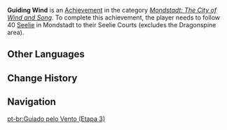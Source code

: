 {{Achievement Infobox
|title        = Guiding Wind
|id           = 80036
|order id     = 0036
|category     = Mondstadt: The City of Wind and Song
|description  = Follow 40 [[Seelie]] in Mondstadt to their Seelie Courts (excludes the Dragonspine area).
|requirements = 
|primogems    = 20
|tracking     = Tracks the amount of Seelie found in Mondstadt.
|topic        = Seelie
|set          = Guiding Wind
|tier         = 3
|tiers_total  = 3
|tier1        = Guiding Wind (Tier 1)
|tier2        = Guiding Wind (Tier 2)
|tier3        = Guiding Wind (Tier 3)
|prev         = Guiding Wind (Tier 2)
|next         = 
}}
'''Guiding Wind''' is an [[Achievement]] in the category ''[[Mondstadt: The City of Wind and Song]]''. To complete this achievement, the player needs to follow 40 [[Seelie]] in Mondstadt to their Seelie Courts (excludes the Dragonspine area).
<!--
==Trivia==

==Video Guides==
{{EVT
|video1   = 
|caption1 = 
}}
-->
==Other Languages==
{{Transclude|Guiding Wind|Other Languages}}

==Change History==
{{Change History|1.0}}
<!--
==References==
{{Reflist}}
-->
==Navigation==
{{Achievement Navbox|Mondstadt: The City of Wind and Song}}

[[pt-br:Guiado pelo Vento (Etapa 3)]]